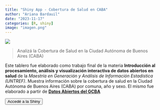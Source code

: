 ```yaml
---
title: "Shiny App - Cobertura de Salud en CABA"
author: "Ariana Bardauil"
date: "2023-11-17"
categories: [R, shiny]
image: "imagen.png"
---
```


![](imagen.png)

> Analizá la Cobertura de Salud en la Ciudad Autónoma de Buenos Aires (CABA)

Este tablero fue elaborado como trabajo final de la materia **Introducción al procesamiento, análisis y visualización interactiva de datos abiertos en salud** de la *Maestría en Generación y Análisis de Información Estadística (UNTREF)*. Muestra información sobre la cobertura de salud en la Ciudad Autónoma de Buenos Aires (CABA) por comuna, año y sexo. El mismo fue elaborado a partir de [**Datos Abiertos del GCBA**](https://www.estadisticaciudad.gob.ar/eyc/?p=83857)

<a href="https://ariana-bard.shinyapps.io/cobertura-salud-caba/"> <button type="button" class="btn btn-primary float-end btn-sm">Accedé a la Shiny</button></a>

<br>
